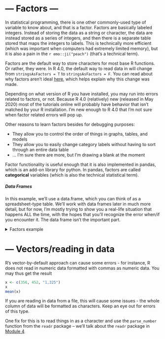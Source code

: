 # --- Factors --- 

In statistical programming, there is one other commonly-used type of variable to know about, and that is a factor. Factors are basically labeled integers. Instead of storing the data as a string or character, the data are instead stored as a series of integers, and then there is a separate table stored that maps the integers to labels. This is technically more efficient (which was important when computers had extremely limited memory), but it is also a pain in the `r emo::ji("peach")` (that's a technical term).

Factors are the default way to store characters for most base R functions. Or rather, they were. In R 4.0, the default way to read data in will change from `stringsAsFactors = T` to `stringsAsFactors = F`. You can read about why factors aren't ideal [here](https://developer.r-project.org/Blog/public/2020/02/16/stringsasfactors/index.html), which helps explain why this change was made.

Depending on what version of R you have installed, you may run into errors related to factors, or not. Because R 4.0 (relatively) new (released in May 2020) most of the tutorials online will probably have behavior that isn't matched by your R installation. I'm new enough to R 4.0 that I'm not sure when factor related errors will pop up.

Other reasons to learn factors besides for debugging purposes:

- They allow you to control the order of things in graphs, tables, and models
- They allow you to easily change category labels without having to sort through an entire data table
- ... I'm sure there are more, but I'm drawing a blank at the moment

Factor functionality is useful enough that it is also implemented in pandas, which is an add-on library for python. In pandas, factors are called **categorical** variables (which is also the technical statistical term).




::: note

##### Data Frames {-}

In this example, we'll use a data.frame, which you can think of as a spreadsheet-type table. We'll work with data frames later in much more detail, but for now, I'm mostly trying to show you a real-life situation that happens ALL the time, with the hopes that you'll recognize the error when/if you encounter it. The data frame isn't the important part.

:::

<details class="ex"><summary>Factors example</summary>
Let's look at the names of the months:
```r
month.name

df <- data.frame(num = 1:12, name = month.name, stringsAsFactors = T)
# I'm putting the argument in so that this is still relevant when everyone
# switches to R 4.0. Even with stringsAsFactors = F, factors are still useful
# and we still need to work with them.
#
# Any time you create a data frame in base R, you should be watchful for errors
# that are based on strings being converted to factors.

str(df)
```

Notice that as soon as we make that data.frame, the months are converted into a factor variable? The other big problem is that the order of the factor levels is ... not what we'd normally want. We don't want alphabetical ordering of month names - they have a different, implicit, and natural order.

We could get this same behavior without the data.frame, but this is where it shows up most often.

```r
month_fct <- factor(month.name) # the order is still not exactly what we'd want it to be
```

To fix this, we can explicitly specify that we're dealing with a factor, and what we want the levels to be. If you specify the levels manually (instead of letting R do the work for you) then you get to determine the order.
```r
month_fct <- factor(month.name, levels = month.name)
str(month_fct)
```

We can even be more explicit:

```r
month_fct <- factor(month.name, levels = month.name, ordered = T)
str(month_fct)
```

Making the factor ordered lets us explicitly say which levels are less than other levels.

Factors are technically integers, with labels that are stored as an attribute. That doesn't mean you can do math with them, though.
```r
month_fct[1] + month_fct[2]
```

Often, years or dates or other numeric-like information will end up as factor variables. When this happens, you need to be a little bit careful.

```r
# This works pretty naturally for months, right?
as.numeric(month_fct)

yfact <- factor(2000:2020, levels = 2000:2020)
yfact
# But, this does not...
as.numeric(yfact)

as.character(yfact) # gets the labels
as.numeric(as.character(yfact)) # gets the info we want
```
When converting factors with numeric labels, you need to first convert the factor to a character, and then to a numeric variable. That will get the information you actually want back out.

</details>

# --- Vectors/reading in data


::: watchout

R's vector-by-default approach can cause some errors - for instance, R does not read in numeric data formatted with commas as numeric data. You may thus get the result

```r
x <- c(356, 452, "1,325")
x
mean(x)
```

If you are reading in data from a file, this will cause some issues - the whole column of data will be formatted as characters. Keep an eye out for errors of this type. 

One fix for this is to read things in as a character and use the `parse_number` function from the `readr` package -- we'll talk about the `readr` package in [Module 4](#reading-data)

:::
